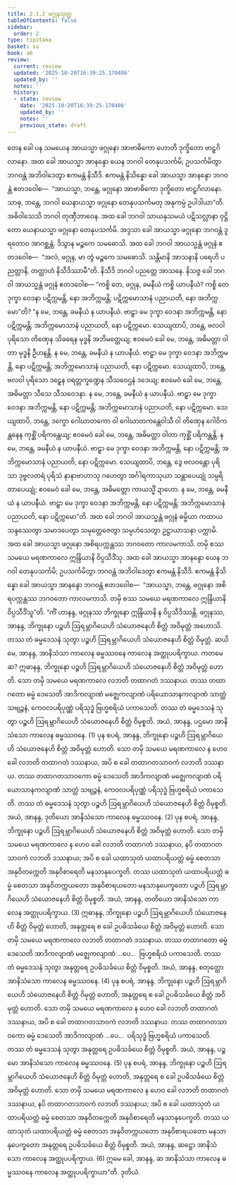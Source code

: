 ```yaml
---
title: 2.1.2 ဖဂ္ဂုနသုတ္တ
tableOfContents: false
sidebar:
  order: 2
type: tipitaka
basket: su
book: a6
review:
  current: review
  updated: '2025-10-20T16:39:25.170486'
  updated_by: ''
  notes: ''
  history:
  - state: review
    date: '2025-10-20T16:39:25.170486'
    updated_by: ''
    notes: ''
    previous_state: draft
---
```



<DynamicBreadcrumb />


<ReviewStatus review={frontmatter.review} showDetails={true} />

<HypothesisAnnotation frontmatter={frontmatter} />

<Division number="56" book="a6" e="ch" v="16" p="333">

<Paragraph number="462" book="a6">
တေန ခေါ ပန သမယေန အာယသ္မာ ဖဂ္ဂုနော အာဗာဓိကော ဟောတိ ဒုက္ခိတော ဗာဠှဂိလာနော. အထ ခေါ အာယသ္မာ အာနန္ဒော ယေန ဘဂဝါ တေနုပသင်္ကမိ; ဥပသင်္ကမိတွာ ဘဂဝန္တံ အဘိဝါဒေတွာ ဧကမန္တံ နိသီဒိ. ဧကမန္တံ နိသိန္နော ခေါ အာယသ္မာ အာနန္ဒော ဘဂဝန္တံ ဧတဒဝေါစ—  “အာယသ္မာ, ဘန္တေ, ဖဂ္ဂုနော အာဗာဓိကော ဒုက္ခိတော ဗာဠှဂိလာနော. သာဓု, ဘန္တေ, ဘဂဝါ ယေနာယသ္မာ ဖဂ္ဂုနော တေနုပသင်္ကမတု အနုကမ္ပံ ဥပါဒါယာ”တိ. အဓိဝါသေသိ ဘဂဝါ တုဏှီဘာဝေန. အထ ခေါ ဘဂဝါ သာယနှသမယံ ပဋိသလ္လာနာ ဝုဋ္ဌိတော ယေနာယသ္မာ ဖဂ္ဂုနော တေနုပသင်္ကမိ. အဒ္ဒသာ ခေါ အာယသ္မာ ဖဂ္ဂုနော ဘဂဝန္တံ ဒူရတောဝ အာဂစ္ဆန္တံ. ဒိသွာန မဉ္စကေ သမဓောသိ. အထ ခေါ ဘဂဝါ အာယသ္မန္တံ ဖဂ္ဂုနံ ဧတဒဝေါစ—  “အလံ, ဖဂ္ဂုန, မာ တွံ မဉ္စကေ သမဓောသိ. သန္တိမာနိ အာသနာနိ ပရေဟိ ပညတ္တာနိ, တတ္ထာဟံ နိသီဒိဿာမီ”တိ. နိသီဒိ ဘဂဝါ ပညတ္တေ အာသနေ. နိသဇ္ဇ ခေါ ဘဂဝါ အာယသ္မန္တံ ဖဂ္ဂုနံ ဧတဒဝေါစ—
</Paragraph>

<Paragraph number="463" book="a6">
“ကစ္စိ တေ, ဖဂ္ဂုန, ခမနီယံ ကစ္စိ ယာပနီယံ? ကစ္စိ တေ ဒုက္ခာ ဝေဒနာ ပဋိက္ကမန္တိ, နော အဘိက္ကမန္တိ; ပဋိက္ကမောသာနံ ပညာယတိ, နော အဘိက္ကမော”တိ? “န မေ, ဘန္တေ, ခမနီယံ န ယာပနီယံ. ဗာဠှာ မေ ဒုက္ခာ ဝေဒနာ အဘိက္ကမန္တိ, နော ပဋိက္ကမန္တိ; အဘိက္ကမောသာနံ ပညာယတိ, နော ပဋိက္ကမော.
</Paragraph>

<Paragraph number="464" book="a6">
သေယျထာပိ, ဘန္တေ, ဗလဝါ ပုရိသော တိဏှေန သိခရေန မုဒ္ဓနိ အဘိမတ္ထေယျ; ဧဝမေဝံ ခေါ မေ, ဘန္တေ, အဓိမတ္တာ ဝါတာ မုဒ္ဓနိ ဦဟနန္တိ. န မေ, ဘန္တေ, ခမနီယံ န ယာပနီယံ. ဗာဠှာ မေ ဒုက္ခာ ဝေဒနာ အဘိက္ကမန္တိ, နော ပဋိက္ကမန္တိ; အဘိက္ကမောသာနံ ပညာယတိ, နော ပဋိက္ကမော.
</Paragraph>

<Paragraph number="465" book="a6">
သေယျထာပိ, ဘန္တေ, ဗလဝါ ပုရိသော ဒဠှေန ဝရတ္တက္ခဏ္ဍေန သီသဝေဌနံ ဒဒေယျ; ဧဝမေဝံ ခေါ မေ, ဘန္တေ, အဓိမတ္တာ သီသေ သီသဝေဒနာ. န မေ, ဘန္တေ, ခမနီယံ န ယာပနီယံ. ဗာဠှာ မေ ဒုက္ခာ ဝေဒနာ အဘိက္ကမန္တိ, နော ပဋိက္ကမန္တိ; အဘိက္ကမောသာနံ ပညာယတိ, နော ပဋိက္ကမော.
</Paragraph>

<Paragraph number="466" book="a6">
သေယျထာပိ, ဘန္တေ, ဒက္ခော ဂေါဃာတကော ဝါ ဂေါဃာတကန္တေဝါသီ ဝါ တိဏှေန ဂေါဝိကန္တနေန ကုစ္ဆိံ ပရိကန္တေယျ; ဧဝမေဝံ ခေါ မေ, ဘန္တေ, အဓိမတ္တာ ဝါတာ ကုစ္ဆိံ ပရိကန္တန္တိ. န မေ, ဘန္တေ, ခမနီယံ န ယာပနီယံ. ဗာဠှာ မေ ဒုက္ခာ ဝေဒနာ အဘိက္ကမန္တိ, နော ပဋိက္ကမန္တိ; အဘိက္ကမောသာနံ ပညာယတိ, နော ပဋိက္ကမော.
</Paragraph>

<Paragraph number="467" book="a6">
သေယျထာပိ, ဘန္တေ, ဒွေ ဗလဝန္တော ပုရိသာ ဒုဗ္ဗလတရံ ပုရိသံ နာနာဗာဟာသု ဂဟေတွာ အင်္ဂါရကာသုယာ သန္တာပေယျုံ သမ္ပရိတာပေယျုံ; ဧဝမေဝံ ခေါ မေ, ဘန္တေ, အဓိမတ္တော ကာယသ္မိံ ဍာဟော. န မေ, ဘန္တေ, ခမနီယံ န ယာပနီယံ. ဗာဠှာ မေ ဒုက္ခာ ဝေဒနာ အဘိက္ကမန္တိ, နော ပဋိက္ကမန္တိ; အဘိက္ကမောသာနံ ပညာယတိ, နော ပဋိက္ကမော”တိ. အထ ခေါ ဘဂဝါ အာယသ္မန္တံ ဖဂ္ဂုနံ ဓမ္မိယာ ကထာယ သန္ဒဿေတွာ သမာဒပေတွာ သမုတ္တေဇေတွာ သမ္ပဟံသေတွာ ဥဋ္ဌာယာသနာ ပက္ကာမိ.
</Paragraph>

<Paragraph number="468" book="a6">
အထ ခေါ အာယသ္မာ ဖဂ္ဂုနော အစိရပက္ကန္တဿ ဘဂဝတော ကာလမကာသိ. တမှိ စဿ သမယေ မရဏကာလေ ဣန္ဒြိယာနိ ဝိပ္ပသီဒိံသု. အထ ခေါ အာယသ္မာ အာနန္ဒော ယေန ဘဂဝါ တေနုပသင်္ကမိ; ဥပသင်္ကမိတွာ ဘဂဝန္တံ အဘိဝါဒေတွာ ဧကမန္တံ နိသီဒိ. ဧကမန္တံ နိသိန္နော ခေါ အာယသ္မာ အာနန္ဒော ဘဂဝန္တံ ဧတဒဝေါစ—  “အာယသ္မာ, ဘန္တေ, ဖဂ္ဂုနော အစိရပက္ကန္တဿ ဘဂဝတော ကာလမကာသိ. တမှိ စဿ သမယေ မရဏကာလေ ဣန္ဒြိယာနိ ဝိပ္ပသီဒိံသူ”တိ.
</Paragraph>

<Paragraph number="469" book="a6">
“ကိံ ဟာနန္ဒ, ဖဂ္ဂုနဿ ဘိက္ခုနော ဣန္ဒြိယာနိ န ဝိပ္ပသီဒိဿန္တိ. ဖဂ္ဂုနဿ, အာနန္ဒ, ဘိက္ခုနော ပဉ္စဟိ ဩရမ္ဘာဂိယေဟိ သံယောဇနေဟိ စိတ္တံ အဝိမုတ္တံ အဟောသိ. တဿ တံ ဓမ္မဒေသနံ သုတွာ ပဉ္စဟိ ဩရမ္ဘာဂိယေဟိ သံယောဇနေဟိ စိတ္တံ ဝိမုတ္တံ.
</Paragraph>

<Paragraph number="470" book="a6">
ဆယိမေ, အာနန္ဒ, အာနိသံသာ ကာလေန ဓမ္မဿဝနေ ကာလေန အတ္ထုပပရိက္ခာယ. ကတမေ ဆ? ဣဓာနန္ဒ, ဘိက္ခုနော ပဉ္စဟိ ဩရမ္ဘာဂိယေဟိ သံယောဇနေဟိ စိတ္တံ အဝိမုတ္တံ ဟောတိ. သော တမှိ သမယေ မရဏကာလေ လဘတိ တထာဂတံ ဒဿနာယ. တဿ တထာဂတော ဓမ္မံ ဒေသေတိ အာဒိကလျာဏံ မဇ္ဈေကလျာဏံ ပရိယောသာနကလျာဏံ သာတ္ထံ သဗျဉ္ဇနံ, ကေဝလပရိပုဏ္ဏံ ပရိသုဒ္ဓံ ဗြဟ္မစရိယံ ပကာသေတိ. တဿ တံ ဓမ္မဒေသနံ သုတွာ ပဉ္စဟိ ဩရမ္ဘာဂိယေဟိ သံယောဇနေဟိ စိတ္တံ ဝိမုစ္စတိ. အယံ, အာနန္ဒ, ပဌမော အာနိသံသော ကာလေန ဓမ္မဿဝနေ. (1)
</Paragraph>

<Paragraph number="471" book="a6">
ပုန စပရံ, အာနန္ဒ, ဘိက္ခုနော ပဉ္စဟိ ဩရမ္ဘာဂိယေဟိ သံယောဇနေဟိ စိတ္တံ အဝိမုတ္တံ ဟောတိ. သော တမှိ သမယေ မရဏကာလေ န ဟေဝ ခေါ လဘတိ တထာဂတံ ဒဿနာယ, အပိ စ ခေါ တထာဂတသာဝကံ လဘတိ ဒဿနာယ. တဿ တထာဂတသာဝကော ဓမ္မံ ဒေသေတိ အာဒိကလျာဏံ မဇ္ဈေကလျာဏံ ပရိယောသာနကလျာဏံ သာတ္ထံ သဗျဉ္ဇနံ, ကေဝလပရိပုဏ္ဏံ ပရိသုဒ္ဓံ ဗြဟ္မစရိယံ ပကာသေတိ. တဿ တံ ဓမ္မဒေသနံ သုတွာ ပဉ္စဟိ ဩရမ္ဘာဂိယေဟိ သံယောဇနေဟိ စိတ္တံ ဝိမုစ္စတိ. အယံ, အာနန္ဒ, ဒုတိယော အာနိသံသော ကာလေန ဓမ္မဿဝနေ. (2)
</Paragraph>

<Paragraph number="472" book="a6">
ပုန စပရံ, အာနန္ဒ, ဘိက္ခုနော ပဉ္စဟိ ဩရမ္ဘာဂိယေဟိ သံယောဇနေဟိ စိတ္တံ အဝိမုတ္တံ ဟောတိ. သော တမှိ သမယေ မရဏကာလေ န ဟေဝ ခေါ လဘတိ တထာဂတံ ဒဿနာယ, နပိ တထာဂတသာဝကံ လဘတိ ဒဿနာယ; အပိ စ ခေါ ယထာသုတံ ယထာပရိယတ္တံ ဓမ္မံ စေတသာ အနုဝိတက္ကေတိ အနုဝိစာရေတိ မနသာနုပေက္ခတိ. တဿ ယထာသုတံ ယထာပရိယတ္တံ ဓမ္မံ စေတသာ အနုဝိတက္ကယတော အနုဝိစာရယတော မနသာနုပေက္ခတော ပဉ္စဟိ ဩရမ္ဘာဂိယေဟိ သံယောဇနေဟိ စိတ္တံ ဝိမုစ္စတိ. အယံ, အာနန္ဒ, တတိယော အာနိသံသော ကာလေန အတ္ထုပပရိက္ခာယ. (3)
</Paragraph>

<Paragraph number="473" book="a6">
ဣဓာနန္ဒ, ဘိက္ခုနော ပဉ္စဟိ ဩရမ္ဘာဂိယေဟိ သံယောဇနေဟိ စိတ္တံ ဝိမုတ္တံ ဟောတိ, အနုတ္တရေ စ ခေါ ဥပဓိသင်္ခယေ စိတ္တံ အဝိမုတ္တံ ဟောတိ. သော တမှိ သမယေ မရဏကာလေ လဘတိ တထာဂတံ ဒဿနာယ. တဿ တထာဂတော ဓမ္မံ ဒေသေတိ အာဒိကလျာဏံ မဇ္ဈေကလျာဏံ …ပေ…  ဗြဟ္မစရိယံ ပကာသေတိ. တဿ တံ ဓမ္မဒေသနံ သုတွာ အနုတ္တရေ ဥပဓိသင်္ခယေ စိတ္တံ ဝိမုစ္စတိ. အယံ, အာနန္ဒ, စတုတ္ထော အာနိသံသော ကာလေန ဓမ္မဿဝနေ. (4)
</Paragraph>

<Paragraph number="474" book="a6">
ပုန စပရံ, အာနန္ဒ, ဘိက္ခုနော ပဉ္စဟိ ဩရမ္ဘာဂိယေဟိ သံယောဇနေဟိ စိတ္တံ ဝိမုတ္တံ ဟောတိ, အနုတ္တရေ စ ခေါ ဥပဓိသင်္ခယေ စိတ္တံ အဝိမုတ္တံ ဟောတိ. သော တမှိ သမယေ မရဏကာလေ န ဟေဝ ခေါ လဘတိ တထာဂတံ ဒဿနာယ, အပိ စ ခေါ တထာဂတသာဝကံ လဘတိ ဒဿနာယ. တဿ တထာဂတသာဝကော ဓမ္မံ ဒေသေတိ အာဒိကလျာဏံ …ပေ…  ပရိသုဒ္ဓံ ဗြဟ္မစရိယံ ပကာသေတိ. တဿ တံ ဓမ္မဒေသနံ သုတွာ အနုတ္တရေ ဥပဓိသင်္ခယေ စိတ္တံ ဝိမုစ္စတိ. အယံ, အာနန္ဒ, ပဉ္စမော အာနိသံသော ကာလေန ဓမ္မဿဝနေ. (5)
</Paragraph>

<Paragraph number="475" book="a6">
ပုန စပရံ, အာနန္ဒ, ဘိက္ခုနော ပဉ္စဟိ ဩရမ္ဘာဂိယေဟိ သံယောဇနေဟိ စိတ္တံ ဝိမုတ္တံ ဟောတိ, အနုတ္တရေ စ ခေါ ဥပဓိသင်္ခယေ စိတ္တံ အဝိမုတ္တံ ဟောတိ. သော တမှိ သမယေ မရဏကာလေ န ဟေဝ ခေါ လဘတိ တထာဂတံ ဒဿနာယ, နပိ တထာဂတသာဝကံ လဘတိ ဒဿနာယ; အပိ စ ခေါ ယထာသုတံ ယထာပရိယတ္တံ ဓမ္မံ စေတသာ အနုဝိတက္ကေတိ အနုဝိစာရေတိ မနသာနုပေက္ခတိ. တဿ ယထာသုတံ ယထာပရိယတ္တံ ဓမ္မံ စေတသာ အနုဝိတက္ကယတော အနုဝိစာရယတော မနသာနုပေက္ခတော အနုတ္တရေ ဥပဓိသင်္ခယေ စိတ္တံ ဝိမုစ္စတိ. အယံ, အာနန္ဒ, ဆဋ္ဌော အာနိသံသော ကာလေန အတ္ထုပပရိက္ခာယ. (6)
</Paragraph>

<Paragraph number="476" book="a6">
ဣမေ ခေါ, အာနန္ဒ, ဆ အာနိသံသာ ကာလေန ဓမ္မဿဝနေ ကာလေန အတ္ထုပပရိက္ခာယာ”တိ.

</Paragraph>
</Division>

<Paragraph number="477" type="center" book="a6">
ဒုတိယံ.
</Paragraph>